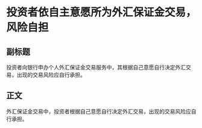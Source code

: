 # 投资者依自主意愿所为外汇保证金交易，风险自担
## 副标题
投资者向银行申办个人外汇保证金交易服务中，其根据自己意愿自行决定外汇交易，出现的交易风险应自行承担。
## 正文
外汇保证金交易中，投资者根据自己意愿自行决定外汇交易，出现的交易风险应自行承担。